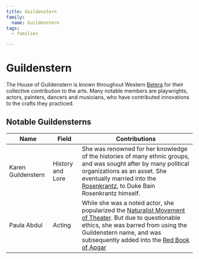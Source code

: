 ```yaml
---
title: Guildenstern
family:
  name: Guildenstern
tags:
  - families

---
```


# Guildenstern

The House of Guildenstern is known throughout Western
[Betera](/locations/betera/) for their collective contribution to the
arts. Many notable members are playwrights, actors, painters, dancers and
musicians, who have contributed innovations to the crafts they practiced.

## Notable Guildensterns

| Name               | Field            | Contributions                                                                                                                                                                                                                                                                               |
| ------------------ | ---------------- | ------------------------------------------------------------------------------------------------------------------------------------------------------------------------------------------------------------------------------------------------------------------------------------------- |
| Karen Guildenstern | History and Lore | She was renowned for her knowledge of the histories of many ethnic groups, and was sought after by many political organizations as an asset. She eventually married into the [Rosenkrantz](/families/rosenkrantz), to Duke Bain Rosenkrantz himself.                                            |
| Paula Abdul        | Acting           | While she was a noted actor, she popularized the [Naturalist Movement of Theater](/misc/naturalist-movement). But due to questionable ethics, she was barred from using the Guildenstern name, and was subsequently added into the [Red Book of Apgar](/misc/red-book-of-apgar/) |
